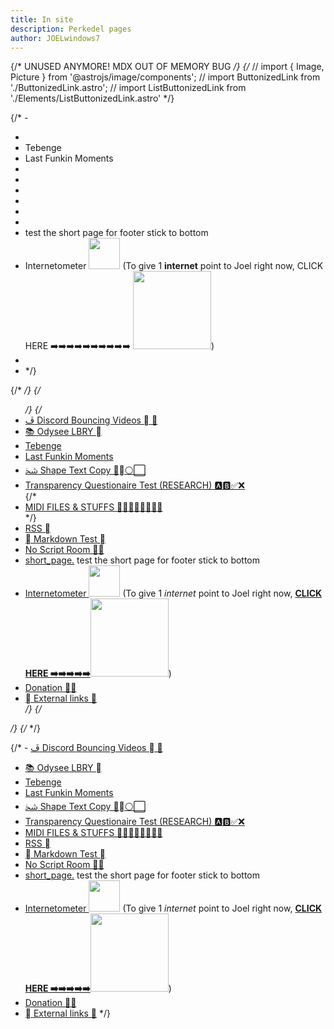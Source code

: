 ```yaml
---
title: In site 
description: Perkedel pages
author: JOELwindows7
---
```

{/* UNUSED ANYMORE! MDX OUT OF MEMORY BUG */}
{/* // import { Image, Picture } from '@astrojs/image/components';
// import ButtonizedLink from './ButtonizedLink.astro';
// import ListButtonizedLink from './Elements/ListButtonizedLink.astro' */}

{/* - <ButtonizedLink content="&#xfb6e; Discord Bouncing Videos &#xf03d; 🏀" href="discord_bouncing_videos"/>
- <ButtonizedLink content="📚 Odysee LBRY &#xf03d;" href="odysee"/>
- <ButtonizedLink href="tebenge">Tebenge <TebengeGuy/> <TebengeBullet/> <TebengeBullet/> <TebengeBullet/> <TebengeBullet/> <TebengeBullet/> </ButtonizedLink>
- <ButtonizedLink href="last_funkin_moments">Last Funkin Moments <LFMSymbol/></ButtonizedLink>
- <ButtonizedLink content="&#xfd2f; Shape Text Copy 🔷&#xf069;⚪⬜" href="shapeTextCopy"/>
- <ButtonizedLink content="Transparency Questionaire Test (RESEARCH) 🅰️🅱️✅❌" href="transparency_questionaire_test"/>
- <ButtonizedLink content="MIDI FILES & STUFFS 🎹🎹🎹🎹🎹🎹🎹🎹" href="midi"/>
- <ButtonizedLink content="RSS &#xf09e;" href="rss"/>
- <ButtonizedLink content="&#xe73e; Markdown Test &#xe609;" href="test_md"/>
- <ButtonizedLink content="No Script Room 🚫📜" href="/no_script"/>
- <ButtonizedLink content="short_page." href="short_page"/> test the short page for footer stick to bottom
- <ButtonizedLink href="internetometer">Internetometer <Image alt="" src="http://internetometer.com/imagesmall/42554.png" width="50px"/></ButtonizedLink> (To give 1 **internet** point to Joel right now, <ButtonizedLink target="_blank" rel="noopener noreferrer" href='http://internetometer.com/give/42554' >CLICK HERE ➡️➡️➡️➡️➡️➡️➡️➡️➡️➡️ <Image alt="" src='http://internetometer.com/image/42554.png' width="125px"/></ButtonizedLink>)
- <ButtonizedLink content="Donation 🤑💸" href="donate"/>
- <ButtonizedLink content="&#xf7a8; External links 🚪" href="external_links"/> */}

{/* <ListButtonizedLink> */}
{/* <ul class="ListNoStyle ListSeparateChildrenABit ButtonizeListChildrenLinks"> */}
    {/* <li><a href="discord_bouncing_videos">&#xfb6e; Discord Bouncing Videos &#xf03d; 🏀</a></li>
    <li><a href="odysee">📚 Odysee LBRY &#xf03d;</a></li>
    <li><a href="tebenge">Tebenge <TebengeGuy/> <TebengeBullet/> <TebengeBullet/> <TebengeBullet/> <TebengeBullet/> <TebengeBullet/></a></li>
    <li><a href="last_funkin_moments">Last Funkin Moments <LFMSymbol/></a></li>
    <li><a href="shapeTextCopy">&#xfd2f; Shape Text Copy 🔷&#xf069;⚪⬜</a></li>
    <li><a href="transparency_questionaire_test">Transparency Questionaire Test (RESEARCH) 🅰️🅱️✅❌ </a></li>
    {/* <li><a href="midi"> MIDI FILES & STUFFS 🎹🎹🎹🎹🎹🎹🎹🎹 </a></li> */}
    <li><a href="rss">RSS &#xf09e;</a></li>
    <li><a href="test_md">&#xe73e; Markdown Test &#xe609;</a></li>
    <li><a href="/no_script">No Script Room 🚫📜</a></li>
    <li><a href="short_page">short_page.</a> test the short page for footer stick to bottom</li>
    <li><a href="internetometer">Internetometer <Image src="http://internetometer.com/imagesmall/42554.png" width="50px"/></a> (To give 1 <i>internet</i> point to Joel right now, <a target="_blank" rel="noopener noreferrer" href='http://internetometer.com/give/42554'><b>CLICK HERE ➡️➡️➡️➡️➡️</b></a><a target="_blank" rel="noopener noreferrer" href='http://internetometer.com/give/42554'><Image src='http://internetometer.com/image/42554.png' width="125px"/></a>)</li>
    <li><a href="donate">Donation 🤑💸</a></li>
    <li><a href="external_links">&#xf7a8; External links 🚪</a></li> */}
{/* </ul> */}
{/* </ListButtonizedLink> */}

{/* - <a href="discord_bouncing_videos">&#xfb6e; Discord Bouncing Videos &#xf03d; 🏀</a>
- <a href="odysee">📚 Odysee LBRY &#xf03d;</a>
- <a href="tebenge">Tebenge <TebengeGuy/> <TebengeBullet/> <TebengeBullet/> <TebengeBullet/> <TebengeBullet/> <TebengeBullet/></a>
- <a href="last_funkin_moments">Last Funkin Moments <LFMSymbol/></a>
- <a href="shapeTextCopy">&#xfd2f; Shape Text Copy 🔷&#xf069;⚪⬜</a>
- <a href="transparency_questionaire_test">Transparency Questionaire Test (RESEARCH) 🅰️🅱️✅❌ </a>
- <a href="midi"> MIDI FILES & STUFFS 🎹🎹🎹🎹🎹🎹🎹🎹 </a>
- <a href="rss">RSS &#xf09e;</a>
- <a href="test_md">&#xe73e; Markdown Test &#xe609;</a>
- <a href="/no_script">No Script Room 🚫📜</a>
- <a href="short_page">short_page.</a> test the short page for footer stick to bottom
- <a href="internetometer">Internetometer <Image src="http://internetometer.com/imagesmall/42554.png" width="50px"/></a> (To give 1 <i>internet</i> point to Joel right now, <a target="_blank" rel="noopener noreferrer" href='http://internetometer.com/give/42554'><b>CLICK HERE ➡️➡️➡️➡️➡️</b></a><a target="_blank" rel="noopener noreferrer" href='http://internetometer.com/give/42554'><Image src='http://internetometer.com/image/42554.png' width="125px"/></a>)
- <a href="donate">Donation 🤑💸</a>
- <a href="external_links">&#xf7a8; External links 🚪</a> */}
